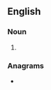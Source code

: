 ==English==

===Noun===
{{head|en|noun plural form}}

# {{plural of|pagati|lang=en}}

===Anagrams===
* {{anagrams|en|a=aagipst|agapist}}